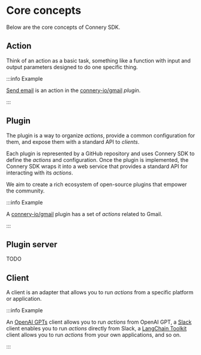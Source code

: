 # Core concepts

Below are the core concepts of Connery SDK.

## Action

Think of an action as a basic task, something like a function with input and output parameters designed to do one specific thing.

:::info Example

[Send email](https://github.com/connery-io/gmail/blob/main/src/actions/sendEmail.ts) is an action in
the [connery-io/gmail](https://github.com/connery-io/gmail) _plugin_.

:::

## Plugin

The plugin is a way to organize _actions_, provide a common configuration for them, and expose them with a standard API to _clients_.

Each plugin is represented by a GitHub repository and uses Connery SDK to define the _actions_ and configuration.
Once the plugin is implemented, the Connery SDK wraps it into a web service that provides a standard API for interacting with its _actions_.

We aim to create a rich ecosystem of open-source plugins that empower the community.

:::info Example

A [connery-io/gmail](https://github.com/connery-io/gmail) plugin has a set of _actions_ related to Gmail.

:::

## Plugin server

TODO

## Client

A client is an adapter that allows you to run _actions_ from a specific platform or application.

:::info Example

An [OpenAI GPTs](/docs/clients/openai/gpt) client allows you to run _actions_ from OpenAI GPT,
a [Slack](/docs/clients/slack) client enables you to run _actions_ directly from Slack,
a [LangChain Toolkit](/docs/clients/langchain/toolkit) client allows you to run _actions_ from your own applications, and so on.

:::

